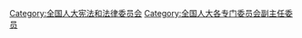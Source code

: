 [[Category:全国人大宪法和法律委员会|Category:全国人大宪法和法律委员会]]
[[Category:全国人大各专门委员会副主任委员|Category:全国人大各专门委员会副主任委员]]